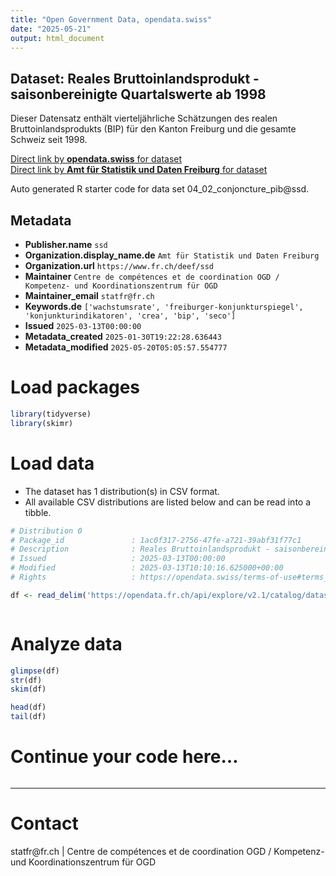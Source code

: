 ```yaml
---
title: "Open Government Data, opendata.swiss"
date: "2025-05-21"
output: html_document
---
```


## Dataset: Reales Bruttoinlandsprodukt - saisonbereinigte Quartalswerte ab 1998

Dieser Datensatz enthält vierteljährliche Schätzungen des realen Bruttoinlandsprodukts (BIP) für den Kanton Freiburg und die gesamte Schweiz seit 1998.

[Direct link by **opendata.swiss** for dataset](https://opendata.swiss/de/dataset/reales-bruttoinlandsprodukt-saisonbereinigte-quartalswerte-ab-1998)<br>
[Direct link by **Amt für Statistik und Daten Freiburg** for dataset](https://opendata.fr.ch/explore/dataset/04_02_conjoncture_pib/)

Auto generated R starter code for data set 04_02_conjoncture_pib@ssd.

## Metadata

- **Publisher.name** `ssd`
- **Organization.display_name.de** `Amt für Statistik und Daten Freiburg`
- **Organization.url** `https://www.fr.ch/deef/ssd`
- **Maintainer** `Centre de compétences et de coordination OGD / Kompetenz- und Koordinationszentrum für OGD`
- **Maintainer_email** `statfr@fr.ch`
- **Keywords.de** `['wachstumsrate', 'freiburger-konjunkturspiegel', 'konjunkturindikatoren', 'crea', 'bip', 'seco']`
- **Issued** `2025-03-13T00:00:00`
- **Metadata_created** `2025-01-30T19:22:28.636443`
- **Metadata_modified** `2025-05-20T05:05:57.554777`


# Load packages

```r

library(tidyverse)
library(skimr)

```

# Load data

-   The dataset has 1 distribution(s) in CSV format.
-   All available CSV distributions are listed below and can be read into a tibble.

```r

# Distribution 0
# Package_id               : 1ac0f317-2756-47fe-a721-39abf31f77c1
# Description              : Reales Bruttoinlandsprodukt - saisonbereinigte Quartalswerte ab 1998 (csv)
# Issued                   : 2025-03-13T00:00:00
# Modified                 : 2025-03-13T10:10:16.625000+00:00
# Rights                   : https://opendata.swiss/terms-of-use#terms_by

df <- read_delim('https://opendata.fr.ch/api/explore/v2.1/catalog/datasets/04_02_conjoncture_pib/exports/csv?use_labels=true')



```

# Analyze data

```r

glimpse(df)
str(df)
skim(df)

head(df)
tail(df)

```

# Continue your code here...

```r

```

------------------------------------------------------------------------

# Contact

statfr@fr.ch | Centre de compétences et de coordination OGD / Kompetenz- und Koordinationszentrum für OGD
